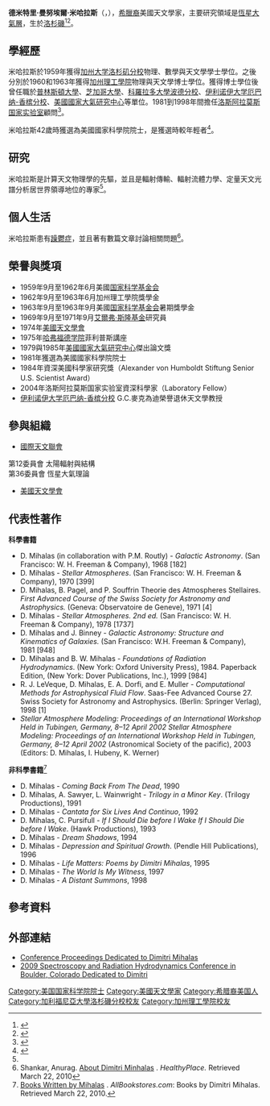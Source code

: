 {{Infobox scientist
| bgcolour      =
| name          = Dimitri Mihalas
| image         =
| imagesize     =
| caption       = 攝於在科羅拉多州舉辦的[http://www.hao.ucar.edu/events/dimitri-fest/main.php?page=home 光譜學與輻射流體力學研討會]，2009年
| birth_name    =
| birth_date    = {{birth date|1939|3|20}}
| birth_place   = 美國[[加利福尼亞州|加利福尼亞州]][[洛杉磯|洛杉磯]]
| place         =
| death_date    = {{death date and age|2013|11|21|1939|3|20}}
| death_place   = 美國[[新墨西哥州|新墨西哥州]][[聖菲_(新墨西哥州)|聖菲]]
| nationality   = {{USA}}
| field         = [[天文學|天文學]]
| training      =
| movement      =
| works         =
| patrons       =
| influenced by =
| influenced    =
| awards        =
}}

'''德米特里·曼努埃爾·米哈拉斯'''（{{lang-en|'''Dimitri Manuel Mihalas'''}}，{{bd|1939年|3月20日|2013年|11月21日|catIdx=Mihalas}}），[[希腊裔美国人|希臘裔]]美國天文學家，主要研究領域是[[恆星大氣層|恆星大氣層]]，生於[[洛杉磯|洛杉磯]]<ref>{{cite book |url=http://books.google.ca/books?id=e-IrAQAAMAAJ&q=%22Mihalas,+Dimitri+%22+mar+1939&dq=%22Mihalas,+Dimitri+%22+mar+1939&hl=en&sa=X&ei=O00eUqWTO-uvigLH9IGoBw&ved=0CC4Q6AEwAA |title=Who's who in Frontiers of Science and Technology - Google Books |publisher=Books.google.ca |date= |accessdate=2013-11-29 |archive-date=2014-10-23 |archive-url=https://web.archive.org/web/20141023101946/http://books.google.ca/books?id=e-IrAQAAMAAJ&q=%22Mihalas,+Dimitri+%22+mar+1939&dq=%22Mihalas,+Dimitri+%22+mar+1939&hl=en&sa=X&ei=O00eUqWTO-uvigLH9IGoBw&ved=0CC4Q6AEwAA |dead-url=no }}</ref><ref>{{cite web |url=http://www.santafenewmexican.com/news/local_news/lanl-astrophysicist-dimitri-mihalas-dies-at/article_a1c29a93-d2df-51fe-a4aa-929a8f8bcc09.html |title=LANL astrophysicist Dimitri Mihalas dies at 74 |publisher=The Santa Fe New Mexican |date=2013-05-24 |accessdate=2013-11-29 |archive-date=2022-02-21 |archive-url=https://web.archive.org/web/20220221011153/https://www.santafenewmexican.com/news/local_news/lanl-astrophysicist-dimitri-mihalas-dies-at/article_a1c29a93-d2df-51fe-a4aa-929a8f8bcc09.html }}</ref>。

==學經歷==
米哈拉斯於1959年獲得[[加州大学洛杉矶分校|加州大学洛杉矶分校]]物理、數學與天文學學士學位。之後分別於1960和1963年獲得[[加州理工學院|加州理工學院]]物理與天文學博士學位。獲得博士學位後曾任職於[[普林斯頓大學|普林斯頓大學]]、[[芝加哥大學|芝加哥大學]]、[[科羅拉多大學波德分校|科羅拉多大學波德分校]]、[[伊利诺伊大学厄巴纳-香槟分校|伊利诺伊大学厄巴纳-香槟分校]]、[[美國國家大氣研究中心|美國國家大氣研究中心]]等單位。1981到1998年間擔任[[洛斯阿拉莫斯国家实验室|洛斯阿拉莫斯国家实验室]]顧問<ref>{{Cite web |url=http://www.ladailypost.com/content/obituary-dimitri-mihalas-march-20-1939%E2%80%93nov-21-2013 |title=OBITUARY: Dimitri Mihalas March 20, 1939–Nov. 21, 2013 |access-date=2014-10-14 |archive-url=https://web.archive.org/web/20160304092029/http://www.ladailypost.com/content/obituary-dimitri-mihalas-march-20-1939%E2%80%93nov-21-2013 |archive-date=2016-03-04 |dead-url=yes }}</ref>。

米哈拉斯42歲時獲選為美國國家科學院院士，是獲選時較年輕者<ref name="AIP">{{Cite web |url=http://scitation.aip.org/content/aip/magazine/physicstoday/news/10.1063/pt.5.6024 |title=Dimitri Mihalas |access-date=2014-10-14 |archive-date=2014-10-19 |archive-url=https://web.archive.org/web/20141019170023/http://scitation.aip.org/content/aip/magazine/physicstoday/news/10.1063/pt.5.6024 |dead-url=no }}</ref>。

==研究==
米哈拉斯是計算天文物理學的先驅，並且是輻射傳輸、輻射流體力學、定量天文光譜分析居世界領導地位的專家<ref name="AIP"/>。

==個人生活==
米哈拉斯患有[[躁鬱症|躁鬱症]]，並且著有數篇文章討論相關問題<ref>Shankar, Anurag. [http://www.healthyplace.com/bipolar-disorder/manic-depression-primer/about-dimitri-mihalas/menu-id-789/ About Dimitri Minhalas] {{Wayback|url=http://www.healthyplace.com/bipolar-disorder/manic-depression-primer/about-dimitri-mihalas/menu-id-789/ |date=20191017230629 }}. ''HealthyPlace.'' Retrieved March 22, 2010</ref>。

==榮譽與獎項==
* 1959年9月至1962年6月美國[[国家科学基金会|国家科学基金会]]{{link-en|博士生獎學金|Predoctoral fellow}}
* 1962年9月至1963年6月加州理工學院{{link-en|阿德里安·范·马南|Adriaan van Maanen|范马南}}獎學金
* 1963年9月至1963年9月美國[[国家科学基金会|国家科学基金会]]暑期獎學金
* 1969年9月至1971年9月[[艾爾弗·斯隆基金|艾爾弗·斯隆基金]]研究員
* 1974年[[美國天文學會|美國天文學會]]{{link-en|海倫·B·華納天文獎|Helen B. Warner Prize for Astronomy}}
* 1975年[[哈弗福德学院|哈弗福德学院]]菲利普斯講座
* 1979與1985年[[美國國家大氣研究中心|美國國家大氣研究中心]]傑出論文獎
* 1981年獲選為美國國家科學院院士
* 1984年{{link-en|亞歷山大洪堡基金會|Alexander von Humboldt Foundation}}資深美國科學家研究獎（Alexander von Humboldt Stiftung Senior U.S. Scientist Award）
* 2004年洛斯阿拉莫斯国家实验室資深科學家（Laboratory Fellow）
* [[伊利诺伊大学厄巴纳-香槟分校|伊利诺伊大学厄巴纳-香槟分校]] G.C.麥克為迪榮譽退休天文學教授

==參與組織==
*[[國際天文聯會|國際天文聯會]]
第12委員會 太陽輻射與結構<br />第36委員會 恆星大氣理論
*[[美國天文學會|美國天文學會]]

==代表性著作==
'''科學書籍'''
* D. Mihalas (in collaboration with P.M. Routly) - ''Galactic Astronomy''. (San Francisco: W. H. Freeman & Company), 1968 [182]
* D. Mihalas - ''Stellar Atmospheres''. (San Francisco: W. H. Freeman & Company), 1970 [399]
* D. Mihalas, B. Pagel, and P. Souffrin Theorie des Atmospheres Stellaires. ''First Advanced Course of the Swiss Society for Astronomy and Astrophysics.'' (Geneva: Observatoire de Geneve), 1971 [4]
* D. Mihalas - ''Stellar Atmospheres. 2nd ed.'' (San Francisco: W. H. Freeman & Company), 1978 [1737]
* D. Mihalas and J. Binney - ''Galactic Astronomy: Structure and Kinematics of Galaxies.'' (San Francisco: W.H. Freeman & Company), 1981 [948]
* D. Mihalas and B. W. Mihalas - ''Foundations of Radiation Hydrodynamics''. (New York: Oxford University Press), 1984. Paperback Edition, (New York: Dover Publications, Inc.), 1999 [984]
* R. J. LeVeque, D. Mihalas, E. A. Dorfi, and E. Muller - ''Computational Methods for Astrophysical Fluid Flow''. Saas-Fee Advanced Course 27. Swiss Society for Astronomy and Astrophysics. (Berlin: Springer Verlag), 1998 [1]
* ''Stellar Atmosphere Modeling: Proceedings of an International Workshop Held in Tubingen, Germany, 8–12 April 2002 Stellar Atmosphere Modeling: Proceedings of an International Workshop Held in Tubingen, Germany, 8–12 April 2002'' (Astronomical Society of the pacific), 2003 (Editors: D. Mihalas, I. Hubeny, K. Werner)
'''非科學書籍'''<ref>[http://www.allbookstores.com/Dimitri-Mihalas/author Books Written by Mihalas] {{Wayback|url=http://www.allbookstores.com/Dimitri-Mihalas/author |date=20191102141109 }}. ''AllBookstores.com'': Books by Dimitri Mihalas. Retrieved March 22, 2010.</ref>
* D. Mihalas - ''Coming Back From The Dead'', 1990
* D. Mihalas, A. Sawyer, L. Wainwright - ''Trilogy in a Minor Key''. (Trilogy Productions), 1991
* D. Mihalas - ''Cantata for Six Lives And Continuo'', 1992
* D. Mihalas, C. Pursifull - ''If I Should Die before I Wake If I Should Die before I Wake''. (Hawk Productions), 1993
* D. Mihalas - ''Dream Shadows'', 1994
* D. Mihalas - ''Depression and Spiritual Growth''. (Pendle Hill Publications), 1996
* D. Mihalas - ''Life Matters: Poems by Dimitri Mihalas'', 1995
* D. Mihalas - ''The World Is My Witness'', 1997
* D. Mihalas - ''A Distant Summons'', 1998

==參考資料==
{{reflist}}

==外部連結==
* [http://www.astronomy.ohio-state.edu/~nahar/papers/astspecdmihalas-op.pdf Conference Proceedings Dedicated to Dimitri Mihalas] {{Wayback|url=http://www.astronomy.ohio-state.edu/~nahar/papers/astspecdmihalas-op.pdf |date=20210122000108 }}
* [http://www.hao.ucar.edu/events/dimitri-fest/main.php?page=home 2009 Spectroscopy and Radiation Hydrodynamics Conference in Boulder, Colorado Dedicated to Dimitri] {{Wayback|url=http://www.hao.ucar.edu/events/dimitri-fest/main.php?page=home |date=20190801222819 }}

{{Authority control}}
{{DEFAULTSORT:Mihalas, Dimitri}}
[[Category:美国国家科学院院士|Category:美国国家科学院院士]]
[[Category:美國天文學家|Category:美國天文學家]]
[[Category:希腊裔美国人|Category:希腊裔美国人]]
[[Category:加利福尼亞大學洛杉磯分校校友|Category:加利福尼亞大學洛杉磯分校校友]]
[[Category:加州理工學院校友|Category:加州理工學院校友]]